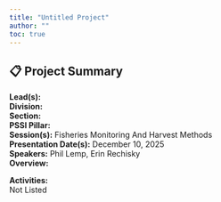 ```yaml
---
title: "Untitled Project"
author: ""
toc: true
---
```


## 📋 Project Summary

**Lead(s):**   
**Division:**   
**Section:**   
**PSSI Pillar:**   
**Session(s):** Fisheries Monitoring And Harvest Methods  
**Presentation Date(s):** December 10, 2025  
**Speakers:** Phil Lemp, Erin Rechisky  
**Overview:**  
   

**Activities:**  
Not Listed

